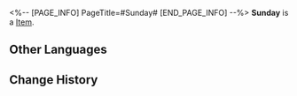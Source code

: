 <%-- [PAGE_INFO]
PageTitle=#Sunday#
[END_PAGE_INFO] --%>
{{Item Infobox
|title       = Sunday
|id          = 223008
|image       = Dreamscape Pass Sticker Sunday.png
|type        = 
|invCategory = 
|rarity      = 4
|effect      = Digital stickers that can be used to decorate the pages of the Dreamtour Handbook. They come in many different styles.
|description = 
|source1     = Unlocked by Default
}}
{{Description|1=The beginning of someone's cycle marks the end of another person's.}}
'''Sunday''' is a [[Item]].

==Other Languages==
{{Other Languages
|en   = Sunday
|zhs  = 星期日
|zht  = 星期日
|ja   = サンデー
|ko   = 선데이
|es   = Sunday
|fr   = Sunday
|ru   = Воскресенье
|th   = Sunday
|vi   = Sunday
|de   = Sonntag
|id   = Sunday
|pt   = Sunday
}}

==Change History==
{{Change History|2.0}}
